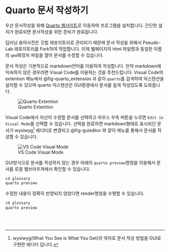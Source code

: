 # Quarto 문서 작성하기 {.unnumbered}

우선 문서작성을 위해 [Quarto 웹사이트](https://quarto.org/docs/get-started/)로 이동하여 프로그램을 설치합니다. 간단한 설치가 완료되면 문서작성을 위한 준비가 완료됩니다.

딥러닝 용어사전은 깃헙 레포지토리로 관리되기 때문에 문서 작성을 위해서 Pseudo-Lab 레포지토리를 Fork하여 작업합니다. 이제 웹페이지의 html 파일명과 동일한 이름의 `qmd`확장자 파일을 열어 문서를 수정할 수 있습니다.

문서 작성은 기본적으로 markdown언어를 이용하여 작성합니다. 만약 markdown에 익숙하지 않은 경우라면 Visual Code를 이용하는 것을 추천드립니다. Visual Code의 extention 메뉴에서 @fig-quarto_extension 과 같이 `quarto`를 검색하여 익스텐션을 설치할 수 있으며 quarto 익스텐션은 GUI환경에서 문서를 쉽게 작성있도록 도와줍니다.

![Quarto Extention](images/paste-1.png){fig-align="center" #fig-quarto_extension}


Visual Code에서 자신이 수정할 문서를 선택하고 마우스 우측 버튼을 누르면 `Edit in Visual Mode`를 선택할 수 있습니다. 선택을 완료하면 markdown형태로 표시되던 문서가 wysiwyg[^markdown-1] 에디터로 변경되고 @fig-guieditor 와 같이 메뉴를 통해서 문서를 작성할 수 있습니다.

![VS Code Visual Mode](images/paste-3.png){fig-align="center" #fig-guieditor}

GUI방식으로 문서를 작성하지 않는 경우 아래의 `quarto preview`명령을 이용해서 문서를 로컬 웹브라우져에서 확인할 수 있습니다.

```python
cd glossary
quarto preview
```

수정한 내용이 정확히 반영되지 않았다면 render명령을 수행할 수 있습니다.

```python
cd glossary
quarto preview
```

<br/>
<br/>





[^markdown-1]: wysiwyg(What You See is What You Get)의 약자로 문서 작성 방법을 GUI로 구현한 에디터 입니다.

